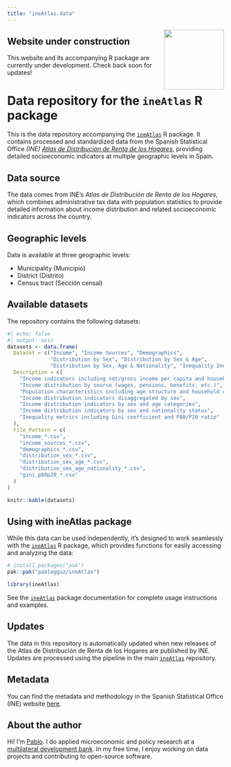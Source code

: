 ```yaml
---
title: "ineAtlas.data"
---
```


<img src="icon/logo_data.png" style="float: right; height: 139px; margin-left: 20px;">

::: {.callout-warning}
## Website under construction

This website and its accompanying R package are currently under development. Check back soon for updates!
:::

# Data repository for the `ineAtlas` R package

This is the data repository accompanying the [`ineAtlas`](https://github.com/pablogguz/ineAtlas) R package. It contains processed and standardized data from the Spanish Statistical Office _(INE)_ [_Atlas de Distribución de Renta de los Hogares_](https://www.ine.es/dyngs/INEbase/es/operacion.htm?c=Estadistica_C&cid=1254736177088&menu=ultiDatos&idp=1254735976608), providing detailed socioeconomic indicators at multiple geographic levels in Spain.

## Data source

The data comes from INE's _Atlas de Distribución de Renta de los Hogares_, which combines administrative tax data with population statistics to provide detailed information about income distribution and related socioeconomic indicators across the country.

## Geographic levels

Data is available at three geographic levels:

- Municipality (Municipio)
- District (Distrito)
- Census tract (Sección censal)

## Available datasets

The repository contains the following datasets:

```r
#| echo: false
#| output: asis
datasets <- data.frame(
  Dataset = c("Income", "Income Sources", "Demographics", 
              "Distribution by Sex", "Distribution by Sex & Age",
              "Distribution by Sex, Age & Nationality", "Inequality Indicators"),
  Description = c(
    "Income indicators including net/gross income per capita and household income",
    "Income distribution by source (wages, pensions, benefits, etc.)",
    "Population characteristics including age structure and household composition",
    "Income distribution indicators disaggregated by sex",
    "Income distribution indicators by sex and age categories",
    "Income distribution indicators by sex and nationality status",
    "Inequality metrics including Gini coefficient and P80/P20 ratio"
  ),
  File_Pattern = c(
    "income_*.csv",
    "income_sources_*.csv",
    "demographics_*.csv",
    "distribution_sex_*.csv",
    "distribution_sex_age_*.csv",
    "distribution_sex_age_nationality_*.csv",
    "gini_p80p20_*.csv"
  )
)

knitr::kable(datasets)
```

## Using with ineAtlas package

While this data can be used independently, it's designed to work seamlessly with the [`ineAtlas`](https://github.com/pablogguz/ineAtlas) R package, which provides functions for easily accessing and analyzing the data:

```r
# install.packages("pak")
pak::pak("pablogguz/ineAtlas")

library(ineAtlas)
```

See the [`ineAtlas`](https://github.com/pablogguz/ineAtlas) package documentation for complete usage instructions and examples.

## Updates

The data in this repository is automatically updated when new releases of the Atlas de Distribución de Renta de los Hogares are published by INE. Updates are processed using the pipeline in the main [`ineAtlas`](https://github.com/pablogguz/ineAtlas) repository.

## Metadata 

You can find the metadata and methodology in the Spanish Statistical Office (INE) website [here](https://www.ine.es/dyngs/INEbase/es/operacion.htm?c=Estadistica_C&cid=1254736177088&menu=metodologia&idp=1254735976608).

## About the author

Hi! I'm [Pablo](https://pablogguz.github.io/). I do applied microeconomic and policy research at a [multilateral development bank](https://www.ebrd.com/sites/Satellite?c=Content&cid=1395317980748&d=&pagename=EBRD%2FContent%2FContentLayout). In my free time, I enjoy working on data projects and contributing to open-source software.